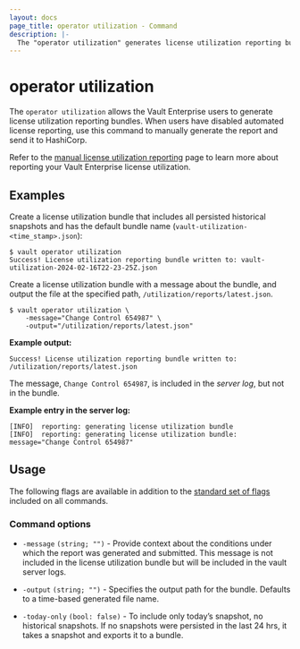 ```yaml
---
layout: docs
page_title: operator utilization - Command
description: |-
  The "operator utilization" generates license utilization reporting bundles for the Vault Enterprise users.
---
```


# operator utilization

The `operator utilization` allows the Vault Enterprise users to generate license
utilization reporting bundles. When users have disabled automated license
reporting, use this command to manually generate the report and send it to
HashiCorp.

<Note title="Vault Enterprise">

Refer to the [manual license utilization
reporting](/vault/docs/enterprise/license/manual-reporting) page to learn more
about reporting your Vault Enterprise license utilization.

</Note>

## Examples

Create a license utilization bundle that includes all persisted historical
snapshots and has the default bundle name
(`vault-utilization-<time_stamp>.json`):

```shell-session
$ vault operator utilization
Success! License utilization reporting bundle written to: vault-utilization-2024-02-16T22-23-25Z.json
```

Create a license utilization bundle with a message about the bundle, and output
the file at the specified path, `/utilization/reports/latest.json`.

```shell-session
$ vault operator utilization \
    -message="Change Control 654987" \
    -output="/utilization/reports/latest.json"
```

**Example output:**

<CodeBlockConfig hideClipboard>

```plaintext
Success! License utilization reporting bundle written to: /utilization/reports/latest.json
```

</CodeBlockConfig>

The message, `Change Control 654987`, is included in the _server log_, but not
in the bundle.

**Example entry in the server log:**

<CodeBlockConfig hideClipboard>

```plaintext
[INFO]  reporting: generating license utilization bundle
[INFO]  reporting: generating license utilization bundle: message="Change Control 654987"
```

</CodeBlockConfig>

## Usage

The following flags are available in addition to the [standard set of
flags](/vault/docs/commands) included on all commands.

### Command options

- `-message` `(string; "")` - Provide context about the conditions under which
the report was generated and submitted. This message is not included in the
license utilization bundle but will be included in the vault server logs.

- `-output` `(string; "")` - Specifies the output path for the bundle. Defaults
to a time-based generated file name.

- `-today-only` `(bool: false)` - To include only today’s snapshot, no
historical snapshots. If no snapshots were persisted in the last 24 hrs, it
takes a snapshot and exports it to a bundle.
